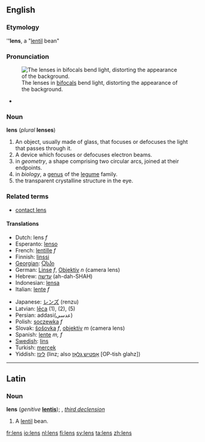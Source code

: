==English==
===Etymology===
{{wikipedia}}
{{L.}} '''''lens''', a "[[lentil]] bean"

===Pronunciation===
[[Image:Bifoklabrille_fcm.jpg|thumb|right|The lenses in [[bifocals]] bend light, distorting the appearance of the background.]]
*{{audio|en-us-lens.ogg|Audio (US)}}

===Noun===

'''lens''' (''plural'' '''lenses''')

#An object, usually made of glass, that focuses or defocuses the light that passes through it.
#A device which focuses or defocuses electron beams.
#in ''geometry'', a shape comprising two circular arcs, joined at their endpoints.
#in ''biology'', a [[genus]] of the [[legume]] family.
#the transparent crystalline structure in the eye.

===Related terms===
*[[contact lens]]

====Translations====
{{top}}
*Dutch: lens ''f''
*Esperanto: [[lenso]]
*French: [[lentille]] ''f''
*Finnish: [[linssi]]
*[[Georgian]]: [[Ⴍსპი]]
*German: [[Linse]] ''f'', [[Objektiv]] ''n'' (camera lens)
*Hebrew: [[עדשה]] (ah-dah-SHAH)
*Indonesian: [[lensa]]
*Italian: [[lente#Italian|lente]] ''f''
{{mid}}
*Japanese: [[レンズ]] (renzu)
*Latvian: [[lēca]] {{f}} (1), (2), (5)
*Persian: addasi(عدسی)
*Polish: [[soczewka]] ''f''
*Slovak: [[šošovka]] ''f'', [[objektív]] ''m'' (camera lens)
*Spanish:  [[lente]] ''m, f''
*[[w:Swedish language|Swedish]]: [[lins]]
*Turkish: [[mercek]]
*Yiddish: [[לינז]] (linz; also [[אָפטיש גלאָז]] [OP-tish glahz])
{{bottom}}

----

==Latin==
===Noun===
'''lens''' (''genitive'' '''[[lentis]]'''); {{f}}, ''[[Wiktionary Appendix:Latin third declension|third declension]]''

#A [[lentil]] bean.

[[fr:lens]]
[[io:lens]]
[[nl:lens]]
[[fi:lens]]
[[sv:lens]]
[[ta:lens]]
[[zh:lens]]